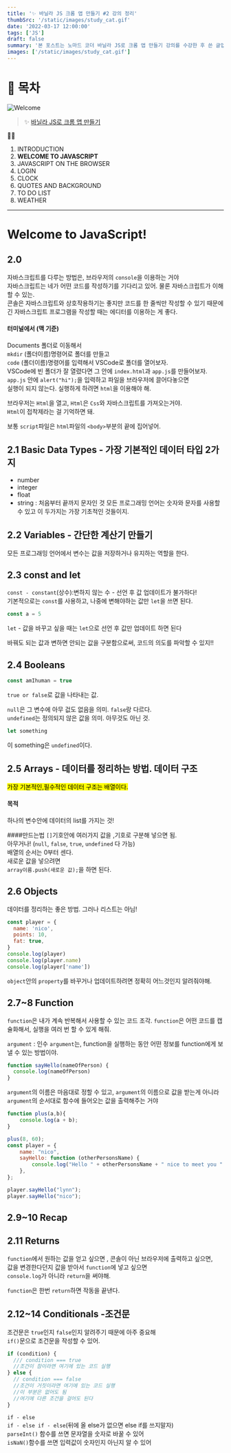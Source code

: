 ```yaml
---
title: '✨ 바닐라 JS 크롬 앱 만들기 #2 강의 정리'
thumbSrc: '/static/images/study_cat.gif'
date: '2022-03-17 12:00:00'
tags: ['JS']
draft: false
summary: '본 포스트는 노마드 코더 바닐라 JS로 크롬 앱 만들기 강의를 수강한 후 쓴 글입니다.'
images: ['/static/images/study_cat.gif']
---
```


# 📌 목차

![Welcome](/static/images/study_cat.gif)

> ✨ [바닐라 JS로 크롬 앱 만들기](https://nomadcoders.co/javascript-for-beginners/lobby)

💁🏻

1.  INTRODUCTION
2.  **WELCOME TO JAVASCRIPT**
3.  JAVASCRIPT ON THE BROWSER
4.  LOGIN
5.  CLOCK
6.  QUOTES AND BACKGROUND
7.  TO DO LIST
8.  WEATHER

---

# Welcome to JavaScript!

## 2.0

자바스크립트를 다루는 방법은, 브라우저의 `console`을 이용하는 거야<br />
자바스크립트는 네가 어떤 코드를 작성하기를 기다리고 있어. 물론 자바스크립트가 이해할 수 있는.<br />
콘솔은 자바스크립트와 상호작용하기는 좋지만 코드를 한 줄씩만 작성할 수 있기 때문에<br />
긴 자바스크립트 프로그램을 작성할 때는 에디터를 이용하는 게 좋다.

#### 터미널에서 (맥 기준)

Documents 폴더로 이동해서<br />
`mkdir` (폴더이름)명령어로 폴더를 만들고<br />
`code` (폴더이름)명령어를 입력해서 VSCode로 폴더를 열어보자.<br />
VSCode에 빈 폴더가 잘 열렸다면 그 안에 `index.html`과 `app.js`를 만들어보자.<br />
`app.js` 안에 `alert("hi");`을 입력하고 파일을 브라우저에 끌어다놓으면<br />
실행이 되지 않는다. 실행하게 하려면 `html`을 이용해야 해.

브라우저는 `Html`을 열고, `Html`은 `Css`와 자바스크립트를 가져오는거야.<br />
`Html`이 접착제라는 걸 기억하면 돼.

보통 `script`파일은 `html`파일의 `<body>`부분의 끝에 집어넣어.

## 2.1 Basic Data Types - 가장 기본적인 데이터 타입 2가지

- number
- integer
- float
- string : 처음부터 끝까지 문자인 것
  모든 프로그래밍 언어는 숫자와 문자를 사용할 수 있고
  이 두가지는 가장 기초적인 것들이지.

## 2.2 Variables - 간단한 계산기 만들기

모든 프로그래밍 언어에서 변수는 값을 저장하거나 유지하는 역할을 한다.

## 2.3 const and let

`const - constant`(상수):변하지 않는 수 - 선언 후 값 업데이트가 불가하다!<br />
기본적으로는 `const`를 사용하고, 나중에 변해야하는 값만 `let`을 쓰면 된다.

```js
const a = 5
```

`let` - 값을 바꾸고 싶을 때는 `let`으로 선언 후 값만 업데이트 하면 된다

바꿔도 되는 값과 변하면 안되는 값을 구분함으로써, 코드의 의도를 파악할 수 있지!!

## 2.4 Booleans

```js
const amIhuman = true
```

`true or false`로 값을 나타내는 값.

`null`은 그 변수에 아무 겂도 없음을 의미. `false`랑 다르다.<br />
`undefined`는 정의되지 않은 값을 의미. 아무것도 아닌 것.

```js
let something
```

이 something은 `undefined`이다.

## 2.5 Arrays - 데이터를 정리하는 방법. 데이터 구조

<mark>가장 기본적인,필수적인 데이터 구조는 배열이다.</mark>

#### 목적

하나의 변수안에 데이터의 list를 가지는 것!

####만드는법
`[]`기호안에 여러가지 값을 ,기호로 구분해 넣으면 됨.<br />
아무거나! (`null`, `false`, `true`, `undefined` 다 가능)<br />
배열의 순서는 0부터 센다.<br />
새로운 값을 넣으려면<br />
`array이름.push(새로운 값);`을 하면 된다.<br />

## 2.6 Objects

데이터를 정리하는 좋은 방법. 그러나 리스트는 아님!

```js
const player = {
  name: 'nico',
  points: 10,
  fat: true,
}
console.log(player)
console.log(player.name)
console.log(player['name'])
```

`object`안의 `property`를 바꾸거나 업데이트하려면 정확히 어느것인지 알려줘야해.

## 2.7~8 Function

`function`은 내가 계속 반복해서 사용할 수 있는 코드 조각.
`function`은 어떤 코드를 캡슐화해서, 실행을 여러 번 할 수 있게 해줘.

`argument` : 인수
`argument`는, function을 실행하는 동안 어떤 정보를 function에게 보낼 수 있는 방법이야.

```js
function sayHello(nameOfPerson) {
  console.log(nameOfPerson)
}
```

`argument`의 이름은 마음대로 정할 수 있고, `argument`의 이름으로 값을 받는게 아니라 `argument`의 순서대로 함수에 들어오는 값을 출력해주는 거야

```js
function plus(a,b){
	console.log(a + b);
}

plus(8, 60);
const player = {
	name: "nico",
	sayHello: function (otherPersonsName) {
		console.log("Hello " + otherPersonsName + " nice to meet you "
	},
};

player.sayHello("lynn");
player.sayHello("nico");
```

## 2.9~10 Recap

## 2.11 Returns

`function`에서 원하는 값을 얻고 싶으면 , 콘솔이 아닌 브라우저에 출력하고 싶으면,<br />
값을 변경한다던지 값을 받아서 `function`에 넣고 싶으면<br />
`console.log`가 아니라 `return`을 써야해.

`function`은 한번 `return`하면 작동을 끝낸다.

## 2.12~14 Conditionals -조건문

조건문은 `true`인지 `false`인지 알려주기 때문에 아주 중요해<br />
`if()`문으로 조건문을 작성할 수 있어.

```js
if (condition) {
  /// condition === true
  //조건이 참이라면 여기에 있는 코드 실행
} else {
  // condition === false
  //조건이 거짓이라면 여기에 있는 코드 실행
  //이 부분은 없어도 됨
  //여기에 다른 조건을 걸어도 된다
}
```

`if - else`<br />
`if - else if - else`(뒤에 올 else가 없으면 else if를 쓰지말자)<br />
`parseInt()` 함수를 쓰면 문자열을 숫자로 바꿀 수 있어<br />
`isNaN()`함수를 쓰면 입력값이 숫자인지 아닌지 알 수 있어
